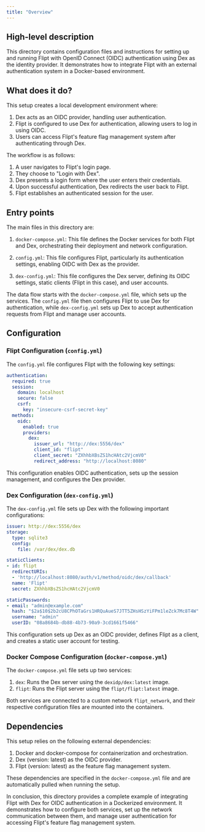 ```yaml
---
title: "Overview"
---
```


## High-level description
This directory contains configuration files and instructions for setting up and running Flipt with OpenID Connect (OIDC) authentication using Dex as the identity provider. It demonstrates how to integrate Flipt with an external authentication system in a Docker-based environment.

## What does it do?
This setup creates a local development environment where:

1. Dex acts as an OIDC provider, handling user authentication.
2. Flipt is configured to use Dex for authentication, allowing users to log in using OIDC.
3. Users can access Flipt's feature flag management system after authenticating through Dex.

The workflow is as follows:
1. A user navigates to Flipt's login page.
2. They choose to "Login with Dex".
3. Dex presents a login form where the user enters their credentials.
4. Upon successful authentication, Dex redirects the user back to Flipt.
5. Flipt establishes an authenticated session for the user.

## Entry points
The main files in this directory are:

1. `docker-compose.yml`: This file defines the Docker services for both Flipt and Dex, orchestrating their deployment and network configuration.

2. `config.yml`: This file configures Flipt, particularly its authentication settings, enabling OIDC with Dex as the provider.

3. `dex-config.yml`: This file configures the Dex server, defining its OIDC settings, static clients (Flipt in this case), and user accounts.

The data flow starts with the `docker-compose.yml` file, which sets up the services. The `config.yml` file then configures Flipt to use Dex for authentication, while `dex-config.yml` sets up Dex to accept authentication requests from Flipt and manage user accounts.

## Configuration
### Flipt Configuration (`config.yml`)
The `config.yml` file configures Flipt with the following key settings:

```yaml
authentication:
  required: true
  session:
    domain: localhost
    secure: false
    csrf:
      key: "insecure-csrf-secret-key"
  methods:
    oidc:
      enabled: true
      providers:
        dex:
          issuer_url: "http://dex:5556/dex"
          client_id: "flipt"
          client_secret: "ZXhhbXBsZS1hcHAtc2VjcmV0"
          redirect_address: "http://localhost:8080"
```

This configuration enables OIDC authentication, sets up the session management, and configures the Dex provider.

### Dex Configuration (`dex-config.yml`)
The `dex-config.yml` file sets up Dex with the following important configurations:

```yaml
issuer: http://dex:5556/dex
storage:
  type: sqlite3
  config:
    file: /var/dex/dex.db

staticClients:
- id: flipt
  redirectURIs:
  - 'http://localhost:8080/auth/v1/method/oidc/dex/callback'
  name: 'Flipt'
  secret: ZXhhbXBsZS1hcHAtc2VjcmV0

staticPasswords:
- email: "admin@example.com"
  hash: "$2a$10$2b2cU8CPhOTaGrs1HRQuAueS7JTT5ZHsHSzYiFPm1leZck7Mc8T4W"
  username: "admin"
  userID: "08a8684b-db88-4b73-90a9-3cd1661f5466"
```

This configuration sets up Dex as an OIDC provider, defines Flipt as a client, and creates a static user account for testing.

### Docker Compose Configuration (`docker-compose.yml`)
The `docker-compose.yml` file sets up two services:

1. `dex`: Runs the Dex server using the `dexidp/dex:latest` image.
2. `flipt`: Runs the Flipt server using the `flipt/flipt:latest` image.

Both services are connected to a custom network `flipt_network`, and their respective configuration files are mounted into the containers.

## Dependencies
This setup relies on the following external dependencies:

1. Docker and docker-compose for containerization and orchestration.
2. Dex (version: latest) as the OIDC provider.
3. Flipt (version: latest) as the feature flag management system.

These dependencies are specified in the `docker-compose.yml` file and are automatically pulled when running the setup.

In conclusion, this directory provides a complete example of integrating Flipt with Dex for OIDC authentication in a Dockerized environment. It demonstrates how to configure both services, set up the network communication between them, and manage user authentication for accessing Flipt's feature flag management system.